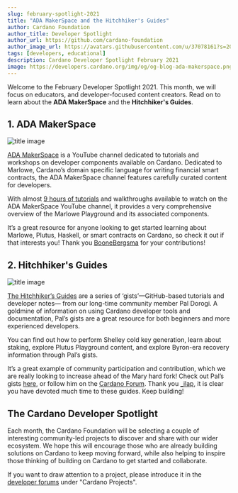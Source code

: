 ```yaml
---
slug: february-spotlight-2021
title: "ADA MakerSpace and the Hitchhiker's Guides"
author: Cardano Foundation
author_title: Developer Spotlight
author_url: https://github.com/cardano-foundation
author_image_url: https://avatars.githubusercontent.com/u/37078161?s=200&v=4
tags: [developers, educational]
description: Cardano Developer Spotlight February 2021
image: https://developers.cardano.org/img/og/og-blog-ada-makerspace.png
---
```


Welcome to the February Developer Spotlight 2021. This month, we will focus on educators, and developer-focused content creators. Read on to learn about the **ADA MakerSpace** and the **Hitchhiker's Guides**.



## 1. ADA MakerSpace

![title image](/img/spotlight/adamakerspace.jpeg)

[ADA MakerSpace](https://www.youtube.com/c/ADAMakerSpace/videos) is a YouTube channel dedicated to tutorials and workshops on developer components available on Cardano. Dedicated to Marlowe, Cardano’s domain specific language for writing financial smart contracts, the ADA MakerSpace channel features carefully curated content for developers.

With almost [9 hours of tutorials](https://www.youtube.com/c/ADAMakerSpace/videos) and walkthroughs available to watch on the ADA MakerSpace YouTube channel, it provides a very comprehensive overview of the Marlowe Playground and its associated components.

It’s a great resource for anyone looking to get started learning about Marlowe, Plutus, Haskell, or smart contracts on Cardano, so check it out if that interests you! Thank you [BooneBergsma](https://forum.cardano.org/u/boonebergsma) for your contributions!

## 2. Hitchhiker's Guides

![title image](/img/spotlight/hitchhikersguide.png)

[The Hitchhiker’s Guides](https://gist.github.com/ilap) are a series of ‘gists’—GitHub-based tutorials and developer notes— from our long-time community member Pal Dorogi. A goldmine of information on using Cardano developer tools and documentation, Pal’s gists are a great resource for both beginners and more experienced developers.

You can find out how to perform Shelley cold key generation, learn about staking, explore Plutus Playground content, and explore Byron-era recovery information through Pal’s gists.

It’s a great example of community participation and contribution, which we are really looking to increase ahead of the Mary hard fork! Check out Pal’s gists [here](https://gist.github.com/ilap), or follow him on the [Cardano Forum](https://forum.cardano.org/u/_ilap/). Thank you [_ilap](https://forum.cardano.org/u/_ilap), it is clear you have devoted much time to these guides. Keep building!

## The Cardano Developer Spotlight

Each month, the Cardano Foundation will be selecting a couple of interesting community-led projects to discover and share with our wider ecosystem. We hope this will encourage those who are already building solutions on Cardano to keep moving forward, while also helping to inspire those thinking of building on Cardano to get started and collaborate.  

If you want to draw attention to a project, please introduce it in the [developer forums](https://forum.cardano.org/c/developers/29) under "Cardano Projects".
